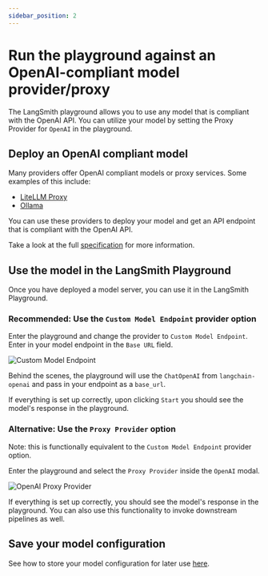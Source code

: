 ```yaml
---
sidebar_position: 2
---
```


# Run the playground against an OpenAI-compliant model provider/proxy

The LangSmith playground allows you to use any model that is compliant with the OpenAI API. You can utilize your model by setting the Proxy Provider for `OpenAI` in the playground.

## Deploy an OpenAI compliant model

Many providers offer OpenAI compliant models or proxy services. Some examples of this include:

- [LiteLLM Proxy](https://github.com/BerriAI/litellm?tab=readme-ov-file#quick-start-proxy---cli)
- [Ollama](https://ollama.com/)

You can use these providers to deploy your model and get an API endpoint that is compliant with the OpenAI API.

Take a look at the full [specification](https://platform.openai.com/docs/api-reference/chat) for more information.

## Use the model in the LangSmith Playground

Once you have deployed a model server, you can use it in the LangSmith Playground.

### Recommended: Use the `Custom Model Endpoint` provider option

Enter the playground and change the provider to `Custom Model Endpoint`.
Enter in your model endpoint in the `Base URL` field.

![Custom Model Endpoint](./static/custom_model_endpoint.png)

Behind the scenes, the playground will use the `ChatOpenAI` from `langchain-openai` and pass in your endpoint as a `base_url`.

If everything is set up correctly, upon clicking `Start` you should see the model's response in the playground.

### Alternative: Use the `Proxy Provider` option

Note: this is functionally equivalent to the `Custom Model Endpoint` provider option.

Enter the playground and select the `Proxy Provider` inside the `OpenAI` modal.

![OpenAI Proxy Provider](./static/openai_proxy_provider.png)

If everything is set up correctly, you should see the model's response in the playground. You can also use this functionality to invoke downstream pipelines as well.

## Save your model configuration

See how to store your model configuration for later use [here](./managing_model_configurations).
